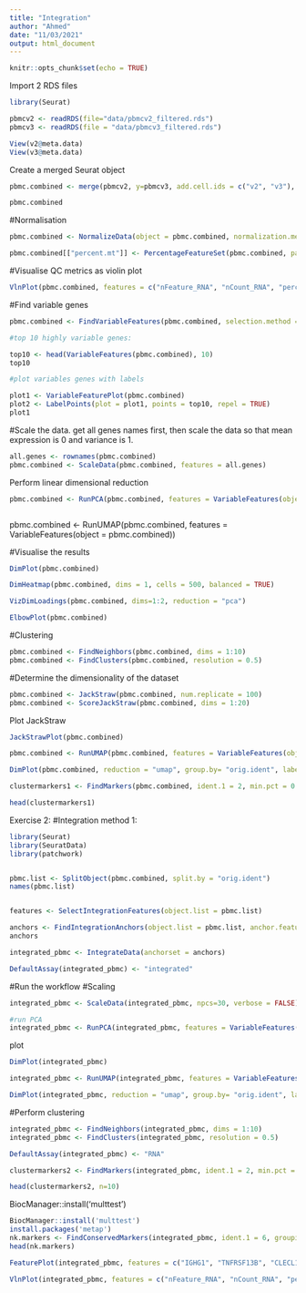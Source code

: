 ```yaml
---
title: "Integration"
author: "Ahmed"
date: "11/03/2021"
output: html_document
---
```


```r
knitr::opts_chunk$set(echo = TRUE)
```

Import 2 RDS files

```r
library(Seurat)

pbmcv2 <- readRDS(file="data/pbmcv2_filtered.rds")
pbmcv3 <- readRDS(file = "data/pbmcv3_filtered.rds")

View(v2@meta.data)
View(v3@meta.data)
```

Create a merged Seurat object

```r
pbmc.combined <- merge(pbmcv2, y=pbmcv3, add.cell.ids = c("v2", "v3"), project = "PBMC")

pbmc.combined
```
#Normalisation

```r
pbmc.combined <- NormalizeData(object = pbmc.combined, normalization.method = "LogNormalize", scale.factor = 10000)
```

```r
pbmc.combined[["percent.mt"]] <- PercentageFeatureSet(pbmc.combined, pattern = "^MT-")

```
#Visualise QC metrics as violin plot

```r
VlnPlot(pbmc.combined, features = c("nFeature_RNA", "nCount_RNA", "percent.mt"), ncol = 3)
```
#Find variable genes

```r
pbmc.combined <- FindVariableFeatures(pbmc.combined, selection.method = "vst", nfeatures = 2000)

#top 10 highly variable genes:

top10 <- head(VariableFeatures(pbmc.combined), 10)
top10

#plot variables genes with labels

plot1 <- VariableFeaturePlot(pbmc.combined)
plot2 <- LabelPoints(plot = plot1, points = top10, repel = TRUE)
plot1
```
#Scale the data. get all genes names first, then scale the data so that mean expression is 0 and variance is 1.

```r
all.genes <- rownames(pbmc.combined)
pbmc.combined <- ScaleData(pbmc.combined, features = all.genes)


```
Perform linear dimensional reduction

```r
pbmc.combined <- RunPCA(pbmc.combined, features = VariableFeatures(object = pbmc.combined))
```
```r

```

pbmc.combined <- RunUMAP(pbmc.combined, features = VariableFeatures(object = pbmc.combined))

#Visualise the results

```r
DimPlot(pbmc.combined)

```



```r
DimHeatmap(pbmc.combined, dims = 1, cells = 500, balanced = TRUE)
```

```r
VizDimLoadings(pbmc.combined, dims=1:2, reduction = "pca")
```

```r
ElbowPlot(pbmc.combined)
```
#Clustering

```r
pbmc.combined <- FindNeighbors(pbmc.combined, dims = 1:10)
pbmc.combined <- FindClusters(pbmc.combined, resolution = 0.5)
```
#Determine the dimensionality of the dataset

```r
pbmc.combined <- JackStraw(pbmc.combined, num.replicate = 100)
pbmc.combined <- ScoreJackStraw(pbmc.combined, dims = 1:20)
```
Plot JackStraw

```r
JackStrawPlot(pbmc.combined)
```

```r
pbmc.combined <- RunUMAP(pbmc.combined, features = VariableFeatures(object = pbmc.combined))

DimPlot(pbmc.combined, reduction = "umap", group.by= "orig.ident", label = TRUE)

clustermarkers1 <- FindMarkers(pbmc.combined, ident.1 = 2, min.pct = 0.25)

head(clustermarkers1)
```
Exercise 2:
#Integration method 1:

```r

library(Seurat)
library(SeuratData)
library(patchwork)


pbmc.list <- SplitObject(pbmc.combined, split.by = "orig.ident")
names(pbmc.list)


features <- SelectIntegrationFeatures(object.list = pbmc.list)

anchors <- FindIntegrationAnchors(object.list = pbmc.list, anchor.features = features)
anchors

integrated_pbmc <- IntegrateData(anchorset = anchors)

DefaultAssay(integrated_pbmc) <- "integrated"
```
#Run the workflow
#Scaling

```r

integrated_pbmc <- ScaleData(integrated_pbmc, npcs=30, verbose = FALSE)

#run PCA
integrated_pbmc <- RunPCA(integrated_pbmc, features = VariableFeatures(object = integrated_pbmc))

```
plot

```r
DimPlot(integrated_pbmc)
```


```r
integrated_pbmc <- RunUMAP(integrated_pbmc, features = VariableFeatures(object = integrated_pbmc))

DimPlot(integrated_pbmc, reduction = "umap", group.by= "orig.ident", label = TRUE)
```
#Perform clustering

```r
integrated_pbmc <- FindNeighbors(integrated_pbmc, dims = 1:10)
integrated_pbmc <- FindClusters(integrated_pbmc, resolution = 0.5)
```

```r
DefaultAssay(integrated_pbmc) <- "RNA"

clustermarkers2 <- FindMarkers(integrated_pbmc, ident.1 = 2, min.pct = 0.25)

head(clustermarkers2, n=10)
```
BiocManager::install('multtest')

```r

BiocManager::install('multtest')
install.packages('metap')
nk.markers <- FindConservedMarkers(integrated_pbmc, ident.1 = 6, grouping.var = "orig.ident", verbose = FALSE)
head(nk.markers)

FeaturePlot(integrated_pbmc, features = c("IGHG1", "TNFRSF13B", "CLECL1", "IGHG3"))
```

```r
VlnPlot(integrated_pbmc, features = c("nFeature_RNA", "nCount_RNA", "percent.mt"), ncol = 3)
```

